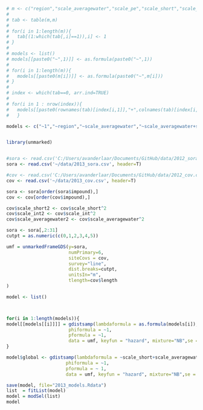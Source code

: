 ```r
# m <- c("region","scale_averagewater","scale_pe","scale_short","scale_int")
# 
# tab <- table(m,m)
# 
# for(i in 1:length(m)){
#   tab[(1:which(tab[,i]==1)),i] <- 1
# }
# 
# models <- list()
# models[[paste0("~",1)]] <- as.formula(paste0("~",1))
# 
# for(i in 1:length(m)){
#   models[[paste0(m[i])]] <- as.formula(paste0("~",m[i]))
# }
# 
# index <- which(tab==0, arr.ind=TRUE)
# 
# for(i in 1 : nrow(index)){
#   models[[paste0(rownames(tab)[index[i,1]],"+",colnames(tab)[index[i,2]])]] <- as.formula(paste0("~",rownames(tab)[index[i,1]],"+",colnames(tab)[index[i,2]]))
#   }

models <- c("~1","~region","~scale_averagewater","~scale_averagewater+scale_averagewater2","~scale_short","~scale_short+scale_short2","~scale_int","~scale_int+scale_int2","~region+scale_averagewater-1","~region+scale_short","~region+scale_int","~scale_averagewater+scale_short","~scale_averagewater+scale_averagewater2+scale_short","~scale_averagewater+scale_short+scale_short2","~scale_averagewater+scale_int","~scale_averagewater+scale_averagewater2+scale_int","~scale_averagewater+scale_int+scale_int2","~scale_short+scale_int","~scale_short+scale_short2+scale_int","~scale_short+scale_int+scale_int2","~region+scale_averagewater+scale_short+scale_int+scale_scale2+scale_int2+scale_averagewater2-1")


library(unmarked)


#sora <- read.csv('C:/Users/avanderlaar/Documents/GitHub/data/2012_sora.csv', header=T)
sora <- read.csv('~/data/2013_sora.csv', header=T)

#cov <- read.csv('C:/Users/avanderlaar/Documents/GitHub/data/2012_cov.csv', header=T)
cov <- read.csv('~/data/2013_cov.csv', header=T)

sora <- sora[order(sora$impound),]
cov <- cov[order(cov$impound),]

cov$scale_short2 <- cov$scale_short^2
cov$scale_int2 <- cov$scale_int^2
cov$scale_averagewater2 <- cov$scale_averagewater^2

sora <- sora[,2:31]
cutpt = as.numeric(c(0,1,2,3,4,5)) 

umf = unmarkedFrameGDS(y=sora, 
                       numPrimary=6,
                       siteCovs = cov,
                       survey="line", 
                       dist.breaks=cutpt,  
                       unitsIn="m", 
                       tlength=cov$length
)
```

```r

model <- list()



for(i in 1:length(models)){
model[[models[[i]]]] = gdistsamp(lambdaformula = as.formula(models[i]), 
                       phiformula = ~1, 
                       pformula = ~1,
                       data = umf, keyfun = "hazard", mixture="NB",se = T, output="abund")
}

```
```r
model$global <- gdistsamp(lambdaformula = ~scale_short+scale_averagewater+region+scale_int+scale_pe, 
                      phiformula = ~1, 
                      pformula = ~ 1,
                      data = umf, keyfun = "hazard", mixture="NB",se = T, output="abund")
```
```r
save(model, file="2013_models.Rdata")
list  = fitList(model)
model = modSel(list)
model
```